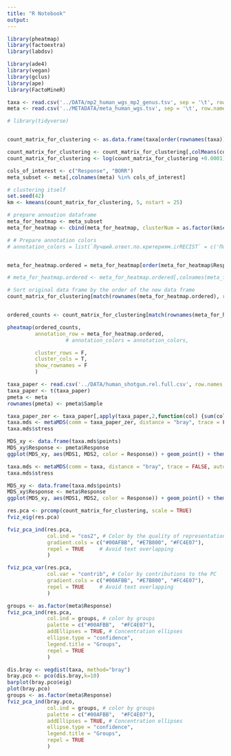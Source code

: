 ```yaml
---
title: "R Notebook"
output: 
---
```

```r
library(pheatmap)
library(factoextra)
library(labdsv)

library(ade4)
library(vegan)
library(gclus)
library(ape)
library(FactoMineR)
```


```r
taxa <- read.csv('../DATA/mp2_human_wgs_mp2_genus.tsv', sep = '\t', row.names = 1)
meta <- read.csv('../METADATA/meta_human_wgs.tsv', sep = '\t', row.names = 1)

```

```r
# library(tidyverse)


count_matrix_for_clustering <- as.data.frame(taxa[order(rownames(taxa)), ])

count_matrix_for_clustering <- count_matrix_for_clustering[,colMeans(count_matrix_for_clustering) > 0.001]
count_matrix_for_clustering <- log(count_matrix_for_clustering +0.0001)

cols_of_interest <- c("Response", "BORR")
meta_subset <- meta[,colnames(meta) %in% cols_of_interest]

# clustering itself
set.seed(42)
km <- kmeans(count_matrix_for_clustering, 5, nstart = 25)

# prepare annoation dataframe
meta_for_heatmap <- meta_subset
meta_for_heatmap <- cbind(meta_for_heatmap, clusterNum = as.factor(km$cluster))

# # Prepare annotation colors
# annotation_colors = list(`Лучший.ответ.по.критериям.irRECIST` = c('Полный ответ' ='green', 'Прогрессирование'="red", 'Стабилизация'='yellow', 'Частичный ответ' = 'blue'))


meta_for_heatmap.ordered = meta_for_heatmap[order(meta_for_heatmap$Response),]

# meta_for_heatmap.ordered <- meta_for_heatmap.ordered[,colnames(meta_for_heatmap.ordered) %in% c("Response", 'clusterNum')]

# Sort original data frame by the order of the new data frame
count_matrix_for_clustering[match(rownames(meta_for_heatmap.ordered), rownames(count_matrix_for_clustering)),]


ordered_counts <- count_matrix_for_clustering[match(rownames(meta_for_heatmap.ordered), rownames(count_matrix_for_clustering)),]

pheatmap(ordered_counts, 
         annotation_row = meta_for_heatmap.ordered,
                   # annotation_colors = annotation_colors,

         cluster_rows = F,
         cluster_cols = T,
         show_rownames = F
         )
```


```r
taxa_paper <- read.csv('../DATA/human_shotgun.rel.full.csv', row.names = 1)
taxa_paper <- t(taxa_paper)
pmeta <- meta
rownames(pmeta) <- pmeta$Sample
```

```r
taxa_paper_zer <- taxa_paper[,apply(taxa_paper,2,function(col) {sum(col==0)<35})]
taxa.mds <- metaMDS(comm = taxa_paper_zer, distance = "bray", trace = FALSE, autotransform = FALSE)
taxa.mds$stress

MDS_xy <- data.frame(taxa.mds$points)
MDS_xy$Response <- pmeta$Response
ggplot(MDS_xy, aes(MDS1, MDS2, color = Response)) + geom_point() + theme_bw()
```


```r
taxa.mds <- metaMDS(comm = taxa, distance = "bray", trace = FALSE, autotransform = FALSE)
taxa.mds$stress

MDS_xy <- data.frame(taxa.mds$points)
MDS_xy$Response <- meta$Response
ggplot(MDS_xy, aes(MDS1, MDS2, color = Response)) + geom_point() + theme_bw()
```









```r
res.pca <- prcomp(count_matrix_for_clustering, scale = TRUE)
fviz_eig(res.pca)

```



```r
fviz_pca_ind(res.pca,
             col.ind = "cos2", # Color by the quality of representation
             gradient.cols = c("#00AFBB", "#E7B800", "#FC4E07"),
             repel = TRUE     # Avoid text overlapping
             )
```

```r
fviz_pca_var(res.pca,
             col.var = "contrib", # Color by contributions to the PC
             gradient.cols = c("#00AFBB", "#E7B800", "#FC4E07"),
             repel = TRUE     # Avoid text overlapping
             )
```


```r
groups <- as.factor(meta$Response)
fviz_pca_ind(res.pca,
             col.ind = groups, # color by groups
             palette = c("#00AFBB",  "#FC4E07"),
             addEllipses = TRUE, # Concentration ellipses
             ellipse.type = "confidence",
             legend.title = "Groups",
             repel = TRUE
             )
```


```r

dis.bray <- vegdist(taxa, method="bray")
bray.pco <- pco(dis.bray,k=10)
barplot(bray.pco$eig)
plot(bray.pco)
groups <- as.factor(meta$Response)
fviz_pca_ind(bray.pco,
             col.ind = groups, # color by groups
             palette = c("#00AFBB",  "#FC4E07"),
             addEllipses = TRUE, # Concentration ellipses
             ellipse.type = "confidence",
             legend.title = "Groups",
             repel = TRUE
             )
```


